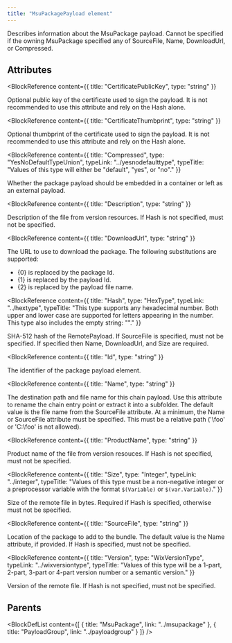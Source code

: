 ```yaml
---
title: "MsuPackagePayload element"
---
```



Describes information about the MsuPackage payload.
 Cannot be specified if the owning MsuPackage specified any of SourceFile, Name, DownloadUrl, or Compressed.


## Attributes

<BlockWrapper>

  <BlockReference
    content={{
      title: "CertificatePublicKey",
      type: "string"
    }}
  >
  Optional public key of the certificate used to sign the payload. It is not recommended to use this attribute and rely on the Hash alone.
  </BlockReference>

  <BlockReference
    content={{
      title: "CertificateThumbprint",
      type: "string"
    }}
  >
  Optional thumbprint of the certificate used to sign the payload. It is not recommended to use this attribute and rely on the Hash alone.
  </BlockReference>

  <BlockReference
    content={{
      title: "Compressed",
      type: "YesNoDefaultTypeUnion",
      typeLink: "../yesnodefaulttype",
      typeTitle: "Values of this type will either be \"default\", \"yes\", or \"no\"."
    }}
  >
  Whether the package payload should be embedded in a container or left as an external payload.
  </BlockReference>

  <BlockReference
    content={{
      title: "Description",
      type: "string"
    }}
  >
  Description of the file from version resources.
   If Hash is not specified, must not be specified.
  </BlockReference>

  <BlockReference
    content={{
      title: "DownloadUrl",
      type: "string"
    }}
  >
  The URL to use to download the package. The following substitutions are supported:
  
  
  - \{0} is replaced by the package Id.
  - \{1} is replaced by the payload Id.
  - \{2} is replaced by the payload file name.
  
  </BlockReference>

  <BlockReference
    content={{
      title: "Hash",
      type: "HexType",
      typeLink: "../hextype",
      typeTitle: "This type supports any hexadecimal number. Both upper and lower case are supported for letters appearing in the number. This type also includes the empty string: \"\"."
    }}
  >
  SHA-512 hash of the RemotePayload.
   If SourceFile is specified, must not be specified.
   If specified then Name, DownloadUrl, and Size are required.
  </BlockReference>

  <BlockReference
    content={{
      title: "Id",
      type: "string"
    }}
  >
  The identifier of the package payload element.
  </BlockReference>

  <BlockReference
    content={{
      title: "Name",
      type: "string"
    }}
  >
  The destination path and file name for this chain payload.
   Use this attribute to rename the chain entry point or extract it into a subfolder.
   The default value is the file name from the SourceFile attribute.
   At a minimum, the Name or SourceFile attribute must be specified.
   This must be a relative path ('\foo' or 'C:\foo' is not allowed).
  </BlockReference>

  <BlockReference
    content={{
      title: "ProductName",
      type: "string"
    }}
  >
  Product name of the file from version resouces.
   If Hash is not specified, must not be specified.
  </BlockReference>

  <BlockReference
    content={{
      title: "Size",
      type: "Integer",
      typeLink: "../integer",
      typeTitle: "Values of this type must be a non-negative integer or a preprocessor variable with the format `$(Variable)` or `$(var.Variable)`."
    }}
  >
  Size of the remote file in bytes.
   Required if Hash is specified, otherwise must not be specified.
  </BlockReference>

  <BlockReference
    content={{
      title: "SourceFile",
      type: "string"
    }}
  >
  Location of the package to add to the bundle.
   The default value is the Name attribute, if provided.
   If Hash is specified, must not be specified.
  </BlockReference>

  <BlockReference
    content={{
      title: "Version",
      type: "WixVersionType",
      typeLink: "../wixversiontype",
      typeTitle: "Values of this type will be a 1-part, 2-part, 3-part or 4-part version number or a semantic version."
    }}
  >
  Version of the remote file.
   If Hash is not specified, must not be specified.
  </BlockReference>

</BlockWrapper>


## Parents

<BlockDefList content={[
    {
      title: "MsuPackage",
      link: "../msupackage"
    },
    {
      title: "PayloadGroup",
      link: "../payloadgroup"
    }
  ]}
/>
